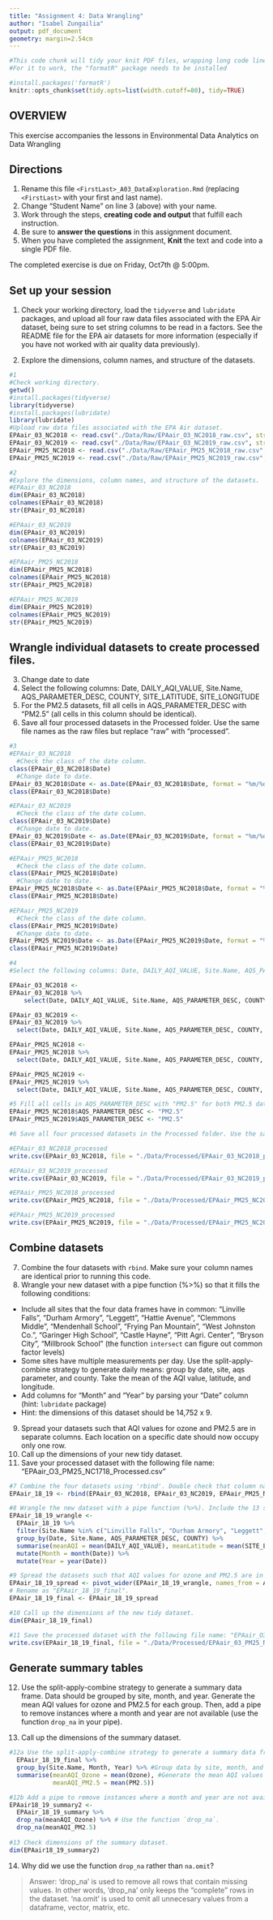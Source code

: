 ```yaml
---
title: "Assignment 4: Data Wrangling"
author: "Isabel Zungailia"
output: pdf_document
geometry: margin=2.54cm
---
```


```r
#This code chunk will tidy your knit PDF files, wrapping long code lines
#For it to work, the "formatR" package needs to be installed

#install.packages('formatR')
knitr::opts_chunk$set(tidy.opts=list(width.cutoff=80), tidy=TRUE)
```

## OVERVIEW

This exercise accompanies the lessons in Environmental Data Analytics on Data Wrangling 

## Directions
1.  Rename this file `<FirstLast>_A03_DataExploration.Rmd` (replacing `<FirstLast>` with your first and last name).
2. Change "Student Name" on line 3 (above) with your name.
3. Work through the steps, **creating code and output** that fulfill each instruction.
4. Be sure to **answer the questions** in this assignment document.
5. When you have completed the assignment, **Knit** the text and code into a single PDF file.

The completed exercise is due on Friday, Oct7th @ 5:00pm.

## Set up your session 
1. Check your working directory, load the `tidyverse` and `lubridate` packages, and upload all four raw data files associated with the EPA Air dataset, being sure to set string columns to be read in a factors. See the README file for the EPA air datasets for more information (especially if you have not worked with air quality data previously). 

2. Explore the dimensions, column names, and structure of the datasets. 

```r
#1
#Check working directory.
getwd()
#install.packages(tidyverse)
library(tidyverse)
#install.packages(lubridate)
library(lubridate)
#Upload raw data files associated with the EPA Air dataset.
EPAair_03_NC2018 <- read.csv("./Data/Raw/EPAair_O3_NC2018_raw.csv", stringsAsFactors = TRUE)
EPAair_03_NC2019 <- read.csv("./Data/Raw/EPAair_O3_NC2019_raw.csv", stringsAsFactors = TRUE)
EPAair_PM25_NC2018 <- read.csv("./Data/Raw/EPAair_PM25_NC2018_raw.csv", stringsAsFactors = TRUE)
EPAair_PM25_NC2019 <- read.csv("./Data/Raw/EPAair_PM25_NC2019_raw.csv", stringsAsFactors = TRUE)

#2
#Explore the dimensions, column names, and structure of the datasets.
#EPAair_03_NC2018
dim(EPAair_03_NC2018)
colnames(EPAair_03_NC2018)
str(EPAair_03_NC2018)

#EPAair_03_NC2019
dim(EPAair_03_NC2019)
colnames(EPAair_03_NC2019)
str(EPAair_03_NC2019)

#EPAair_PM25_NC2018
dim(EPAair_PM25_NC2018)
colnames(EPAair_PM25_NC2018)
str(EPAair_PM25_NC2018)

#EPAair_PM25_NC2019
dim(EPAair_PM25_NC2019)
colnames(EPAair_PM25_NC2019)
str(EPAair_PM25_NC2019)
```

## Wrangle individual datasets to create processed files.
3. Change date to date
4. Select the following columns: Date, DAILY_AQI_VALUE, Site.Name, AQS_PARAMETER_DESC, COUNTY, SITE_LATITUDE, SITE_LONGITUDE
5. For the PM2.5 datasets, fill all cells in AQS_PARAMETER_DESC with "PM2.5" (all cells in this column should be identical).
6. Save all four processed datasets in the Processed folder. Use the same file names as the raw files but replace "raw" with "processed".

```r
#3
#EPAair_03_NC2018
  #Check the class of the date column.
class(EPAair_03_NC2018$Date)
  #Change date to date.
EPAair_03_NC2018$Date <- as.Date(EPAair_03_NC2018$Date, format = "%m/%d/%Y")
class(EPAair_03_NC2018$Date)

#EPAair_03_NC2019
  #Check the class of the date column.
class(EPAair_03_NC2019$Date)
  #Change date to date.
EPAair_03_NC2019$Date <- as.Date(EPAair_03_NC2019$Date, format = "%m/%d/%Y")
class(EPAair_03_NC2019$Date)

#EPAair_PM25_NC2018
  #Check the class of the date column.
class(EPAair_PM25_NC2018$Date)
  #Change date to date.
EPAair_PM25_NC2018$Date <- as.Date(EPAair_PM25_NC2018$Date, format = "%m/%d/%Y")
class(EPAair_PM25_NC2018$Date)

#EPAair_PM25_NC2019
  #Check the class of the date column.
class(EPAair_PM25_NC2019$Date)
  #Change date to date.
EPAair_PM25_NC2019$Date <- as.Date(EPAair_PM25_NC2019$Date, format = "%m/%d/%Y")
class(EPAair_PM25_NC2019$Date)

#4
#Select the following columns: Date, DAILY_AQI_VALUE, Site.Name, AQS_PARAMETER_DESC, COUNTY, SITE_LATITUDE, SITE_LONGITUDE.

EPAair_03_NC2018 <-
EPAair_03_NC2018 %>%
    select(Date, DAILY_AQI_VALUE, Site.Name, AQS_PARAMETER_DESC, COUNTY, SITE_LATITUDE, SITE_LONGITUDE)

EPAair_03_NC2019 <-
EPAair_03_NC2019 %>%
  select(Date, DAILY_AQI_VALUE, Site.Name, AQS_PARAMETER_DESC, COUNTY, SITE_LATITUDE, SITE_LONGITUDE)

EPAair_PM25_NC2018 <-
EPAair_PM25_NC2018 %>%
  select(Date, DAILY_AQI_VALUE, Site.Name, AQS_PARAMETER_DESC, COUNTY, SITE_LATITUDE, SITE_LONGITUDE)

EPAair_PM25_NC2019 <-
EPAair_PM25_NC2019 %>%
  select(Date, DAILY_AQI_VALUE, Site.Name, AQS_PARAMETER_DESC, COUNTY, SITE_LATITUDE, SITE_LONGITUDE)

#5 Fill all cells in AQS_PARAMETER_DESC with "PM2.5" for both PM2.5 datasets (all cells in this column should be identical).
EPAair_PM25_NC2018$AQS_PARAMETER_DESC <- "PM2.5"
EPAair_PM25_NC2019$AQS_PARAMETER_DESC <- "PM2.5"

#6 Save all four processed datasets in the Processed folder. Use the same file names as the raw files but replace "raw" with "processed".

#EPAair_03_NC2018_processed 
write.csv(EPAair_03_NC2018, file = "./Data/Processed/EPAair_03_NC2018_processed.csv", row.names=FALSE)

#EPAair_03_NC2019_processed
write.csv(EPAair_03_NC2019, file = "./Data/Processed/EPAair_03_NC2019_processed.csv", row.names=FALSE)

#EPAair_PM25_NC2018_processed
write.csv(EPAair_PM25_NC2018, file = "./Data/Processed/EPAair_PM25_NC2018_processed.csv", row.names=FALSE)

#EPAair_PM25_NC2019_processed
write.csv(EPAair_PM25_NC2019, file = "./Data/Processed/EPAair_PM25_NC2019_processed.csv", row.names=FALSE)

```

## Combine datasets
7. Combine the four datasets with `rbind`. Make sure your column names are identical prior to running this code. 
8. Wrangle your new dataset with a pipe function (%>%) so that it fills the following conditions: 

* Include all sites that the four data frames have in common: "Linville Falls", "Durham Armory", "Leggett", "Hattie Avenue", "Clemmons Middle", "Mendenhall School", "Frying Pan Mountain", "West Johnston Co.", "Garinger High School", "Castle Hayne", "Pitt Agri. Center", "Bryson City", "Millbrook School" (the function `intersect` can figure out common factor levels)
* Some sites have multiple measurements per day. Use the split-apply-combine strategy to generate daily means: group by date, site, aqs parameter, and county. Take the mean of the AQI value, latitude, and longitude.
* Add columns for "Month" and "Year" by parsing your "Date" column (hint: `lubridate` package)
* Hint: the dimensions of this dataset should be 14,752 x 9.

9. Spread your datasets such that AQI values for ozone and PM2.5 are in separate columns. Each location on a specific date should now occupy only one row.
10. Call up the dimensions of your new tidy dataset.
11. Save your processed dataset with the following file name: "EPAair_O3_PM25_NC1718_Processed.csv"

```r
#7 Combine the four datasets using 'rbind'. Double check that column names are the same.
EPAair_18_19 <- rbind(EPAair_03_NC2018, EPAair_03_NC2019, EPAair_PM25_NC2018, EPAair_PM25_NC2019)

#8 Wrangle the new dataset with a pipe function (%>%). Include the 13 sites listed in the instructions. Add columns for "Month" and "Year" by parsing the "Date" column.
EPAair_18_19_wrangle <-
  EPAair_18_19 %>% 
  filter(Site.Name %in% c("Linville Falls", "Durham Armory", "Leggett", "Hattie Avenue", "Clemmons Middle", "Mendenhall School", "Frying Pan Mountain", "West Johnston Co.", "Garinger High School", "Castle Hayne", "Pitt Agri. Center", "Bryson City", "Millbrook School")) %>%
  group_by(Date, Site.Name, AQS_PARAMETER_DESC, COUNTY) %>%
  summarise(meanAQI = mean(DAILY_AQI_VALUE), meanLatitude = mean(SITE_LATITUDE), meanLongitude = mean(SITE_LONGITUDE))  %>%
  mutate(Month = month(Date)) %>% 
  mutate(Year = year(Date))

#9 Spread the datasets such that AQI values for ozone and PM2.5 are in separate columns.
EPAair_18_19_spread <- pivot_wider(EPAair_18_19_wrangle, names_from = AQS_PARAMETER_DESC, values_from = meanAQI)
# Rename as "EPAair_18_19_final".
EPAair_18_19_final <- EPAair_18_19_spread 

#10 Call up the dimensions of the new tidy dataset.
dim(EPAair_18_19_final)

#11 Save the processed dataset with the following file name: "EPAair_O3_PM25_NC1819_Processed.csv".
write.csv(EPAair_18_19_final, file = "./Data/Processed/EPAair_03_PM25_NC1819_Processed.csv", row.names=FALSE)

```


## Generate summary tables
12. Use the split-apply-combine strategy to generate a summary data frame. Data should be grouped by site, month, and year. Generate the mean AQI values for ozone and PM2.5 for each group. Then, add a pipe to remove instances where a month and year are not available (use the function `drop_na` in your pipe). 

13. Call up the dimensions of the summary dataset.

```r
#12a Use the split-apply-combine strategy to generate a summary data frame.
  EPAair_18_19_final %>% 
  group_by(Site.Name, Month, Year) %>% #Group data by site, month, and year
  summarise(meanAQI_Ozone = mean(Ozone), #Generate the mean AQI values for ozone and PM2.5
            meanAQI_PM2.5 = mean(PM2.5))

#12b Add a pipe to remove instances where a month and year are not available.
EPAair18_19_summary2 <-
  EPAair_18_19_summary %>% 
  drop_na(meanAQI_Ozone) %>% # Use the function `drop_na`.
  drop_na(meanAQI_PM2.5)
  
#13 Check dimensions of the summary dataset.
dim(EPAair18_19_summary2)

```

14. Why did we use the function `drop_na` rather than `na.omit`?

> Answer: 'drop_na' is used to remove all rows that contain missing values. In other words,  'drop_na' only keeps the "complete" rows in the dataset. 'na.omit' is used to omit all unnecesary values from a dataframe, vector, matrix, etc. 
